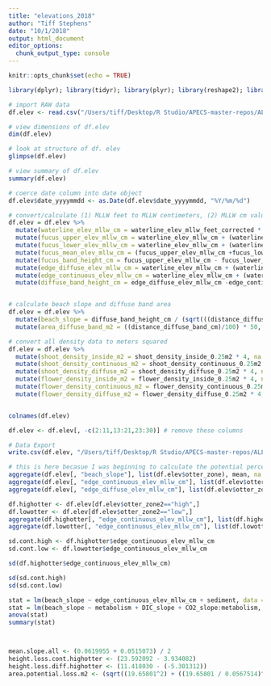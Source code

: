 ```yaml
---
title: "elevations_2018"
author: "Tiff Stephens"
date: "10/1/2018"
output: html_document
editor_options: 
  chunk_output_type: console
---
```


```r
knitr::opts_chunk$set(echo = TRUE)
```

```r
library(dplyr); library(tidyr); library(plyr); library(reshape2); library(lubridate); library(ggplot2); library(DT); library(leaflet); library(htmlwidgets); library(htmltools); library(shiny); library(mapview); library(sp); library(sf); library(knitr); library(cowplot); library(ggpmisc); library(DT); library(plyr); library(magick)
```

```r
# import RAW data
df.elev <- read.csv("/Users/tiff/Desktop/R Studio/APECS-master-repos/ALL_DATA/TIFF_seagrass/2018_data_efforts/elevation_density2.csv", stringsAsFactors = FALSE, header = TRUE)
```

```r
# view dimensions of df.elev
dim(df.elev)

# look at structure of df. elev
glimpse(df.elev)

# view summary of df.elev
summary(df.elev)

# coerce date column into date object
df.elev$date_yyyymmdd <- as.Date(df.elev$date_yyyymmdd, "%Y/%m/%d")
```

```r
# convert/calculate (1) MLLW feet to MLLW centimeters, (2) MLLW cm values for Fucus elevations, (3) MLLW cm values for seagrass elevations
df.elev = df.elev %>% 
  mutate(waterline_elev_mllw_cm = waterline_elev_mllw_feet_corrected * 30.48, na.rm = TRUE) %>%
  mutate(fucus_upper_elev_mllw_cm = waterline_elev_mllw_cm + (waterline_elev_stadia_avg_cm - fucus_upper_elev_stadia_cm), na.rm = TRUE) %>%
  mutate(fucus_lower_elev_mllw_cm = waterline_elev_mllw_cm + (waterline_elev_stadia_avg_cm - fucus_lower_elev_stadia_cm), na.rm = TRUE) %>%
  mutate(fucus_mean_elev_mllw_cm = (fucus_upper_elev_mllw_cm +fucus_lower_elev_mllw_cm) / 2, na.rm = TRUE) %>%
  mutate(fucus_band_height_cm = fucus_upper_elev_mllw_cm - fucus_lower_elev_mllw_cm, na.rm = TRUE) %>%
  mutate(edge_diffuse_elev_mllw_cm = waterline_elev_mllw_cm + (waterline_elev_stadia_avg_cm - edge_diffuse_elev_stadia_cm), na.rm = TRUE) %>%
  mutate(edge_continuous_elev_mllw_cm = waterline_elev_mllw_cm + (waterline_elev_stadia_avg_cm - edge_continuous_elev_stadia_cm), na.rm = TRUE) %>%
  mutate(diffuse_band_height_cm = edge_diffuse_elev_mllw_cm -edge_continuous_elev_mllw_cm, na.rm = TRUE)


# calculate beach slope and diffuse band area
df.elev = df.elev %>%
  mutate(beach_slope = diffuse_band_height_cm / (sqrt(((distance_diffuse_band_cm)^2)-((diffuse_band_height_cm)^2))), na.rm = TRUE) %>%
  mutate(area_diffuse_band_m2 = ((distance_diffuse_band_cm)/100) * 50, na.rm = TRUE)
```

```r
# convert all density data to meters squared
df.elev = df.elev %>% 
  mutate(shoot_density_inside_m2 = shoot_density_inside_0.25m2 * 4, na.rm = TRUE) %>%
  mutate(shoot_density_continuous_m2 = shoot_density_continuous_0.25m2 * 4, na.rm = TRUE) %>%
  mutate(shoot_density_diffuse_m2 = shoot_density_diffuse_0.25m2 * 4, na.rm = TRUE) %>%
  mutate(flower_density_inside_m2 = flower_density_inside_0.25m2 * 4, na.rm = TRUE) %>%
  mutate(flower_density_continuous_m2 = flower_density_continuous_0.25m2 * 4, na.rm = TRUE) %>%
  mutate(flower_density_diffuse_m2 = flower_density_diffuse_0.25m2 * 4, na.rm = TRUE)


colnames(df.elev)

df.elev <- df.elev[, -c(2:11,13:21,23:30)] # remove these columns
```


\DataExport
```r
# Data Export
write.csv(df.elev, "/Users/tiff/Desktop/R Studio/APECS-master-repos/ALL_Data/TIFF_seagrass/2018_data_efforts/elevs_worked.csv", row.names = FALSE)
```






\playing
```r
# this is here becasue I was beginning to calculate the potential percent area decrease due to sea otters and got distracted!
aggregate(df.elev[, "beach_slope"], list(df.elev$otter_zone), mean, na.rm = TRUE)
aggregate(df.elev[, "edge_continuous_elev_mllw_cm"], list(df.elev$otter_zone), mean, na.rm = TRUE)
aggregate(df.elev[, "edge_diffuse_elev_mllw_cm"], list(df.elev$otter_zone), mean, na.rm = TRUE)

df.highotter <- df.elev[df.elev$otter_zone2=="high",]
df.lowotter <- df.elev[df.elev$otter_zone2=="low",]
aggregate(df.highotter[, "edge_continuous_elev_mllw_cm"], list(df.highotter$otter_zone2), mean, na.rm = TRUE)
aggregate(df.lowotter[, "edge_continuous_elev_mllw_cm"], list(df.lowotter$otter_zone2), mean, na.rm = TRUE)

sd.cont.high <- df.highotter$edge_continuous_elev_mllw_cm
sd.cont.low <- df.lowotter$edge_continuous_elev_mllw_cm

sd(df.highotter$edge_continuous_elev_mllw_cm)

sd(sd.cont.high)
sd(sd.cont.low)

stat = lm(beach_slope ~ edge_continuous_elev_mllw_cm + sediment, data = df.elev) 
stat = lm(beach_slope ~ metabolism + DIC_slope + CO2_slope:metabolism, data = low)
anova(stat)
summary(stat)



mean.slope.all <- (0.0619955 + 0.0515073) / 2
height.loss.cont.highotter <- (23.592092 - 3.934082)
height.loss.diff.highotter <- (11.418030 - (-5.301312))
area.potential.loss.m2 <- (sqrt((19.65801^2) + ((19.65801 / 0.0567514)^2))) / 100
```
